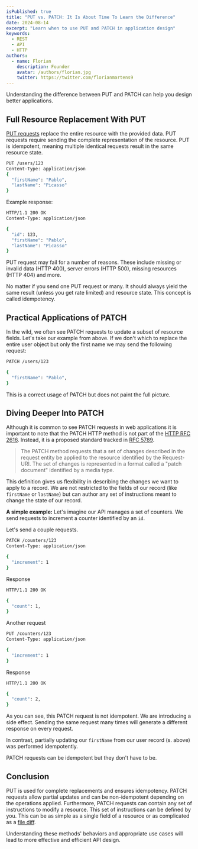```yaml
---
isPublished: true
title: "PUT vs. PATCH: It Is About Time To Learn the Difference"
date: 2024-08-14
excerpt: "Learn when to use PUT and PATCH in application design"
keywords:
  - REST
  - API
  - HTTP
authors:
  - name: Florian
    description: Founder
    avatar: /authors/florian.jpg
    twitter: https://twitter.com/florianmartens9
---
```

Understanding the difference between PUT and PATCH can help you design better applications. 

## Full Resource Replacement With PUT

[PUT requests](https://datatracker.ietf.org/doc/html/rfc2616#page-55) replace the entire resource with 
the provided data. PUT requests require sending the complete representation of the resource. PUT is idempotent, 
meaning multiple identical requests result in the same resource state.

```bash
PUT /users/123
Content-Type: application/json
{
  "firstName": "Pablo",
  "lastName": "Picasso"
}
```

Example response:

```bash
HTTP/1.1 200 OK
Content-Type: application/json

{
  "id": 123,
  "firstName": "Pablo",
  "lastName": "Picasso"
}
```

PUT request may fail for a number of reasons. These include missing or invalid data (HTTP 400), server errors (HTTP 500),
missing resources (HTTP 404) and more.

No matter if you send one PUT request or many. It should always yield the same result (unless you get rate limited) and resource state.
This concept is called idempotency.

## Practical Applications of PATCH

In the wild, we often see PATCH requests to update a subset of resource fields. Let's take our example from above. If we don't which to 
replace the entire user object but only the first name we may send the following request:

```bash
PATCH /users/123

{
  "firstName": "Pablo",
}
```

This is a correct usage of PATCH but does not paint the full picture.

## Diving Deeper Into PATCH

Although it is common to see PATCH requests in web applications it is important to note that the PATCH HTTP method is not part of the 
[HTTP RFC 2616](https://datatracker.ietf.org/doc/html/rfc2616). Instead, it is a proposed standard tracked in 
[RFC 5789](https://datatracker.ietf.org/doc/html/rfc5789).

> The PATCH method requests that a set of changes described in the request entity be applied to the resource identified by the Request-URI. The set of changes is represented in a format called a "patch document" identified by a media type.

This definition gives us flexibility in describing the changes we want to apply to a record. We are not restricted 
to the fields of our record (like `firstName` or `lastName`) but can author any set of instructions meant to change the state of our record.

**A simple example:** Let's imagine our API manages a set of counters. We send requests to increment a counter identified by an `id`.

Let's send a couple requests.

```bash
PATCH /counters/123
Content-Type: application/json

{
  "increment": 1
}
```

Response

```bash
HTTP/1.1 200 OK

{
  "count": 1,
}
```

Another request

```bash
PUT /counters/123
Content-Type: application/json

{
  "increment": 1
}
```

Response

```bash
HTTP/1.1 200 OK

{
  "count": 2,
}
```

As you can see, this PATCH request is not idempotent. We are introducing a side effect.
Sending the same request many times will generate a different response on every request.

In contrast, partially updating our `firstName` from our user record (s. above) was performed idempotently.

PATCH requests can be idempotent but they don't have to be.

## Conclusion
PUT is used for complete replacements and ensures idempotency. PATCH requests allow partial updates and can be non-idempotent depending on the operations applied.
Furthermore, PATCH requests can contain any set of instructions to modify a resource. This set of instructions can be defined by you. This can be as simple as 
a single field of a resource or as complicated as a [file diff](https://en.wikipedia.org/wiki/Diff).

Understanding these methods' behaviors and appropriate use cases will lead to more effective and efficient API design.



